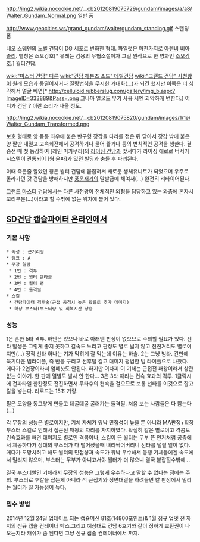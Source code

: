 http://img2.wikia.nocookie.net/__cb20120819075729/gundam/images/a/a8/Walter_Gundam_Normal.png
일반 폼

http://www.geocities.ws/grand_gundam/waltergundam_standing.gif
스탠딩 폼

네오 스웨덴의 [[노벨 건담]]이 DG 세포로 변화한 형태. 파일럿은 마찬가지로 [[아렌비 비아즐리]]. 별칭은 소오강호[* 유래는 김용의 무협소설이자 그걸 원작으로 한 영화인 [[소오강호]].] 월터건담.

[[wiki:"마스터 건담" 다른]] [[wiki:"건담 헤븐즈 소드" 데빌건담]] [[wiki:"그랜드 건담" 사천왕]]이 원래 모습과 동떨어지거나 질량법칙을 무시한 거대화(...)가 되긴 했지만 이쪽은 더 심각해서 얼굴 빼면[* http://celluloid.rubberslug.com/gallery/img_b.aspx?ImageID=333889&Pass=.png 그나마 얼굴도 무기 사용 시엔 괴악하게 변한다.]  어디가 건담 ? 이란 소리가 나올 정도.

http://img2.wikia.nocookie.net/__cb20120819075820/gundam/images/1/1e/Walter_Gundam_Transformed.png

보호 형태로 양 몸통 좌우에 붙은 반구형 장갑을 다리를 접은 뒤 닫아서 장갑 밖에 붙은 양 팔만 내밀고 고속회전해서 공격하거나 물어 띁거나 등의 변칙적인 공격을 행한다. 결승전 때 첫 등장하여 [레인 미카무라]의 [[라이징 건담]]과 맞서다가 라이징 애로로 버서커 시스템이 관통되어 [웡 윤파]가 있던 빌딩과 충돌 후 파괴된다.

이때 죽은줄 알았던 웡은 월터 건담에 붙잡혀서 새로운 생체유니트가 되었으며 우주로 올라가던 갓 건담을 방해하지만 [[풍운재기]]의 말발굽에 채여서(...) 완전히 리타이어된다.

[[그랜드 마스터 건담]]에서는 다른 사천왕이 전체적인 외형을 담당하고 있는 와중에 혼자서 꼬리부분(...)이라고 할 수밖에 없는 위치에 붙어 있다.

== [[SD건담 캡슐파이터 온라인]]에서 == 

=== 기본 사항 ===
 * 속성 : 근거리형
 * 랭크 : A
 * 무장 일람
  * 1번 : 격투
  * 2번 : 월터 텐타클
  * 3번 : 월터 팽
  * 4번 : 돌격필
 * 스킬
  * 건담파이터 격투술(근접 공격시 높은 확률로 추가 데미지)
  * 확장 부스터(부스터량 및 회복시간 상승
=== 성능 ===
1은 흔한 5타 격투. 하단은 있으나 바로 아래엔 판정이 없으므로 주의할 필요가 있다. 선타 발생은 그렇게 좋지 못하고 칼속도 느리고 판정도 별로 넓지 않고 전진거리도 별로이지만(...) 정작 선타 하나는 기가 막히게 잘 먹는데 이유는 하술.
2는 그냥 빔라. 간만에 묵기다운 빔라이플, 즉 반응 구리고 선후딜 길고 대미지 평범한 빔 라이플으로 나왔다. 게다가 2연장이라서 엄폐샷도 안된다. 하지만 어차피 이 기체는 근접전 패왕이라서 상관 없는 이야기. 한 판에 열발도 발사 안 한다...
3은 3타 때리는 컨쇽 효과의 격투. 1클릭시에 건파타일 한칸정도 전진하면서 무타수의 컨쇽을 걸으므로 보통 선타를 이것으로 잡고 칼을 넣는다. 리로드는 15초 가량.

필은 모양을 동그랗게 만들고 데굴데굴 굴러가는 돌격필. 처음 보는 사람들은 다 뿜는다(...)

각 무장의 성능은 별로이지만, 기체 자체가 워낙 민첩성이 높을 뿐 아니라 MA판정+확장 부스터 스킬로 인해서 접근전 패왕의 자리를 차지하였다. 확실히 칼은 별로이고 격콤도 컨쇽효과를 빼면 대미지도 별로인 격콤이나, 스킬이 뜬 월터는 무부 뜬 인저처럼 공중에서 체공하다가 상대의 부스터가 다 떨어졌을때 내리찍어버리니 선타를 털릴 일이 없다. 게다가 도망치려고 해도 월터의 민첩성과 속도가 워낙 우수해서 동랭 기체들에겐 속도에서 밀리지 않으며, 부스터는 무부가 아니고서야 월터가 더 많으니 결국 붙잡힐수밖에...

결국 부스터빨인 기체라서 무장의 성능은 그렇게 우수하다고 말할 수 없다는 점에는 주의. 부스터로 후칼을 잡는게 아니라 적 근접기와 정면대결을 하려들면 칼 판정에서 밀리는 월터가 질 가능성이 높다. 
=== 입수 방법 ===

2014년 12월 24일 업데이트 되는 캡슐머신 81호(14800포인트)& 1월 정규 업뎃 전 까지의 신규 캡슐 컨테이너 박스.그리고 예상대로 건담 6호기와 같이 징하게 교환권이 나오는지라 캐쉬가 좀 된다면 그냥 신규 캡슐 컨테이너에서 까지.

  
